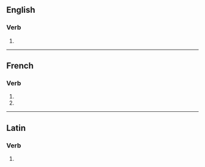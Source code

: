 {{also|illuminés|il·lumines|il·luminés}}

==English==

===Verb===
{{head|en|verb form}}

# {{en-third-person singular of|illumine}}

----

==French==

===Verb===
{{fr-verb-form}}

# {{inflection of|illumine||2|s|pres|indc|lang=fr}}
# {{inflection of|illuminer||2|s|pres|subj|lang=fr}}

----

==Latin==

===Verb===
{{la-verb-form|illūminēs}}

# {{inflection of|illūminō||2|s|pres|actv|subj|lang=la}}